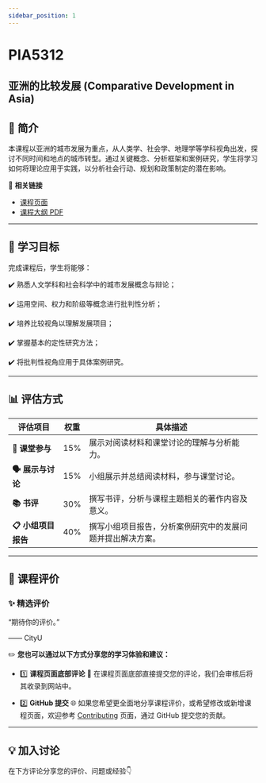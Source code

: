 ```yaml
---
sidebar_position: 1
---
```


# PIA5312
## 亚洲的比较发展 (Comparative Development in Asia)

## **📘 简介**
本课程以亚洲的城市发展为重点，从人类学、社会学、地理学等学科视角出发，探讨不同时间和地点的城市转型。通过关键概念、分析框架和案例研究，学生将学习如何将理论应用于实践，以分析社会行动、规划和政策制定的潜在影响。

🔗 **相关链接**
- [课程页面](https://www.cityu.edu.hk/catalogue/pg/202425/course/PIA5312.htm)
- [课程大纲 PDF](https://www.cityu.edu.hk/catalogue/pg/202425/course/PIA5312.pdf)

---

## **🎯 学习目标**

完成课程后，学生将能够：

✔️ 熟悉人文学科和社会科学中的城市发展概念与辩论；

✔️ 运用空间、权力和阶级等概念进行批判性分析；

✔️ 培养比较视角以理解发展项目；

✔️ 掌握基本的定性研究方法；

✔️ 将批判性视角应用于具体案例研究。

---

## **📊 评估方式**

| **评估项目**             | **权重** | **具体描述**                                                                                     |
|--------------------------|----------|--------------------------------------------------------------------------------------------------|
| **📖 课堂参与**          | 15%      | 展示对阅读材料和课堂讨论的理解与分析能力。                                                         |
| **🗣️ 展示与讨论**        | 15%      | 小组展示并总结阅读材料，参与课堂讨论。                                                             |
| **📚 书评**              | 30%      | 撰写书评，分析与课程主题相关的著作内容及意义。                                                       |
| **📋 小组项目报告**       | 40%      | 撰写小组项目报告，分析案例研究中的发展问题并提出解决方案。                                             |

---

## **💬 课程评价**

### ✨ **精选评价**
<div className={commentStyles.commentBox}>
    <p className={commentStyles.commentText}>
        “期待你的评价。”
    </p>
    <p className={commentStyles.commentAuthor}>—— CityU</p>
</div>

✏️ **您也可以通过以下方式分享您的学习体验和建议：**

- 1️⃣ **课程页面底部评论**
💬 在课程页面底部直接提交您的评论，我们会审核后将其收录到网站中。

- 2️⃣ **GitHub 提交**
🌐 如果您希望更全面地分享课程评价，或希望修改或新增课程页面，欢迎参考 [Contributing](/contributing) 页面，通过 GitHub 提交您的贡献。

---

## **💡 加入讨论**

在下方评论分享您的评价、问题或经验👇
<Utterances />
